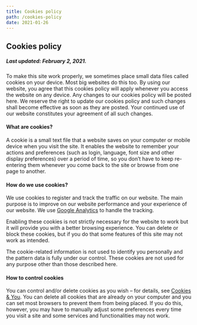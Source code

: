 ```yaml
---
title: Cookies policy
path: /cookies-policy
date: 2021-01-26
---
```



<HorizontalBlock theme={whiteBlueTheme}>
<HorizontalBlockItem single>

## Cookies policy

##### Last updated: February 2, 2021.

To make this site work properly, we sometimes place small data files called cookies on your device. Most big websites do this too. By using our website, you agree that this cookies policy will apply whenever you access the website on any device. Any changes to our cookies policy will be posted here. We reserve the right to update our cookies policy and such changes shall become effective as soon as they are posted. Your continued use of our website constitutes your agreement of all such changes.

#### What are cookies?

A cookie is a small text file that a website saves on your computer or mobile device when you visit the site. It enables the website to remember your actions and preferences (such as login, language, font size and other display preferences) over a period of time, so you don’t have to keep re-entering them whenever you come back to the site or browse from one page to another.

#### How do we use cookies?

We use cookies to register and track the traffic on our website. The main purpose is to improve on our website performance and your experience of our website. We use [Google Analytics](https://marketingplatform.google.com/about/analytics/) to handle the tracking.

Enabling these cookies is not strictly necessary for the website to work but it will provide you with a better browsing experience. You can delete or block these cookies, but if you do that some features of this site may not work as intended.

The cookie-related information is not used to identify you personally and the pattern data is fully under our control. These cookies are not used for any purpose other than those described here.

#### How to control cookies

You can control and/or delete cookies as you wish – for details, see [Cookies & You](https://cookiesandyou.com/). You can delete all cookies that are already on your computer and you can set most browsers to prevent them from being placed. If you do this, however, you may have to manually adjust some preferences every time you visit a site and some services and functionalities may not work.

</HorizontalBlockItem>
</HorizontalBlock>

